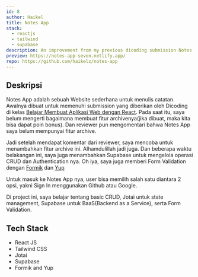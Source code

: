 ```yaml
---
id: 8
author: Haikel
title: Notes App
stack:
  - reactjs
  - tailwind
  - supabase
description: An improvement from my previous dicoding submission Notes App
preview: https://notes-app-seven.netlify.app/
repo: https://github.com/haikelz/notes-app
---
```


<LightboxImage
  src="works/dicoding-react-dasar-submission.png?updatedAt=1678570939065"
  alt="Dicoding react dasar submission"
/>

## Deskripsi

Notes App adalah sebuah Website sederhana untuk menulis catatan. Awalnya dibuat untuk memenuhi submission yang diberikan oleh Dicoding di kelas [Belajar Membuat Aplikasi Web dengan React](https://www.dicoding.com/academies/403). Pada saat itu, saya belum mengerti bagaimana membuat fitur archivenya(jika dibuat, maka kita bisa dapat poin bonus). Dan reviewer pun mengomentari bahwa Notes App saya belum mempunyai fitur archive.

Jadi setelah mendapat komentar dari reviewer, saya mencoba untuk menambahkan fitur archive ini. Alhamdulillah jadi juga. Dan beberapa waktu belakangan ini, saya juga menambahkan Supabase untuk mengelola operasi CRUD dan Authentication nya. Oh iya, saya juga memberi Form Validation dengan [Formik](https://formik.org/) dan [Yup](https://github.com/jquense/yup)

Untuk masuk ke Notes App nya, user bisa memilih salah satu diantara 2 opsi, yakni Sign In menggunakan Github atau Google.

Di project ini, saya belajar tentang basic CRUD, Jotai untuk state management, Supabase untuk BaaS(Backend as a Service), serta Form Validation.

## Tech Stack

- React JS
- Tailwind CSS
- Jotai
- Supabase
- Formik and Yup
